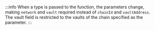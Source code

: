 :::info
When a type is passed to the function, the parameters change, making `network` and `vault` required instead of `chainId` and `vaultAddress`. The vault field is restricted to the vaults of the chain specified as the parameter.
:::
